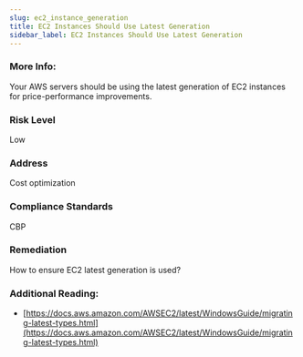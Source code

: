 ```yaml
---
slug: ec2_instance_generation
title: EC2 Instances Should Use Latest Generation
sidebar_label: EC2 Instances Should Use Latest Generation
---
```


### More Info:

Your AWS servers should be using the latest generation of EC2 instances for price-performance improvements.

### Risk Level

Low

### Address

Cost optimization

### Compliance Standards

CBP

### Remediation

How to ensure EC2 latest generation is used?

### Additional Reading:

- [https://docs.aws.amazon.com/AWSEC2/latest/WindowsGuide/migrating-latest-types.html](https://docs.aws.amazon.com/AWSEC2/latest/WindowsGuide/migrating-latest-types.html) 

